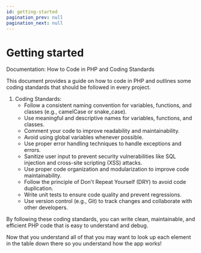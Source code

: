 ```yaml
---
id: getting-started
pagination_prev: null
pagination_next: null
---
```



# Getting started

Documentation: How to Code in PHP and Coding Standards

This document provides a guide on how to code in PHP and outlines some coding standards that should be followed in every project.


1.  Coding Standards:
    -   Follow a consistent naming convention for variables, functions, and classes (e.g., camelCase or snake_case).
    -   Use meaningful and descriptive names for variables, functions, and classes.
    -   Comment your code to improve readability and maintainability.
    -   Avoid using global variables whenever possible.
    -   Use proper error handling techniques to handle exceptions and errors.
    -   Sanitize user input to prevent security vulnerabilities like SQL injection and cross-site scripting (XSS) attacks.
    -   Use proper code organization and modularization to improve code maintainability.
    -   Follow the principle of Don't Repeat Yourself (DRY) to avoid code duplication.
    -   Write unit tests to ensure code quality and prevent regressions.
    -   Use version control (e.g., Git) to track changes and collaborate with other developers.

By following these coding standards, you can write clean, maintainable, and efficient PHP code that is easy to understand and debug.

Now that you understand all of that you may want to look up each element in the table down there so you understand how the app works!

